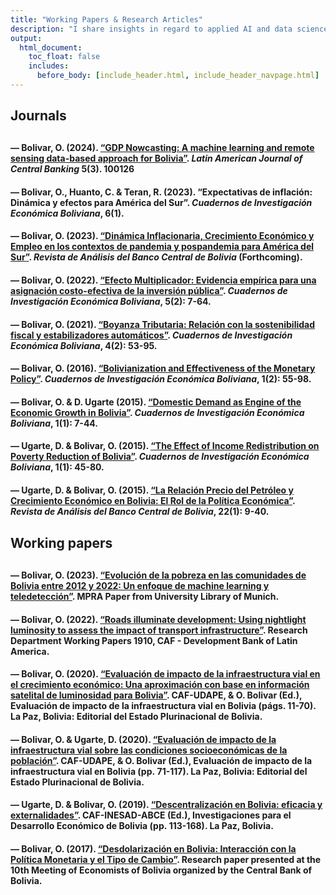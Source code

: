 ---
title: "Working Papers & Research Articles"
description: "I share insights in regard to applied AI and data science for data-driven economics."
output:
  html_document:
    toc_float: false
    includes:
      before_body: [include_header.html, include_header_navpage.html]
---

<!-- Google tag (gtag.js) -->

```{=html}
<script async src="https://www.googletagmanager.com/gtag/js?id=G-F5HJ5VRY62"></script>
```
```{=html}
<script>
  window.dataLayer = window.dataLayer || [];
  function gtag(){dataLayer.push(arguments);}
  gtag('js', new Date());

  gtag('config', 'G-F5HJ5VRY62');
</script>
```
## **Journals**

::: {style="margin-bottom: 30px;"}
:::

#### --- Bolivar, O. (2024). [**"GDP Nowcasting: A machine learning and remote sensing data-based approach for Bolivia"**](https://www.sciencedirect.com/science/article/pii/S2666143824000085). *Latin American Journal of Central Banking* 5(3). 100126

#### --- Bolivar, O., Huanto, C. & Teran, R. (2023). **"Expectativas de inflación: Dinámica y efectos para América del Sur"**. *Cuadernos de Investigación Económica Boliviana*, 6(1).

#### --- Bolivar, O. (2023). [**"Dinámica Inflacionaria, Crecimiento Económico y Empleo en los contextos de pandemia y pospandemia para América del Sur"**](https://osmarbolivar.weebly.com/uploads/1/4/5/6/145648625/paper_ee2022.pdf). *Revista de Análisis del Banco Central de Bolivia* (Forthcoming).

#### --- Bolivar, O. (2022). [**"Efecto Multiplicador: Evidencia empírica para una asignación costo-efectiva de la inversión pública"**](https://ideas.repec.org/a/efp/journl/v5y2022i2p7-64.html). *Cuadernos de Investigación Económica Boliviana*, 5(2): 7-64.

#### --- Bolivar, O. (2021). [**"Boyanza Tributaria: Relación con la sostenibilidad fiscal y estabilizadores automáticos"**](https://ideas.repec.org/a/efp/journl/v4y2021i2p53-96.html). *Cuadernos de Investigación Económica Boliviana*, 4(2): 53-95.

#### --- Bolivar, O. (2016). [**"Bolivianization and Effectiveness of the Monetary Policy"**](https://ideas.repec.org/a/efp/journl/v1y2015i2p1-40.html). *Cuadernos de Investigación Económica Boliviana*, 1(2): 55-98.

#### --- Bolivar, O. & D. Ugarte (2015). [**"Domestic Demand as Engine of the Economic Growth in Bolivia"**](https://ideas.repec.org/a/efp/journl/v1y2015i1p1-27.html). *Cuadernos de Investigación Económica Boliviana*, 1(1): 7-44.

#### --- Ugarte, D. & Bolivar, O. (2015). [**"The Effect of Income Redistribution on Poverty Reduction of Bolivia"**](https://ideas.repec.org/a/efp/journl/v1y2015i1p1-25.html). *Cuadernos de Investigación Económica Boliviana*, 1(1): 45-80.

#### --- Ugarte, D. & Bolivar, O. (2015). [**"La Relación Precio del Petróleo y Crecimiento Económico en Bolivia: El Rol de la Política Económica"**](https://www.bcb.gob.bo/webdocs/publicacionesbcb/revista_analisis/ra_vol22/articulo_1_v22.pdf). *Revista de Análisis del Banco Central de Bolivia*, 22(1): 9-40.

::: {style="margin-bottom: 30px;"}
:::

## **Working papers**

::: {style="margin-bottom: 30px;"}
:::

#### --- Bolivar, O. (2023). [**"Evolución de la pobreza en las comunidades de Bolivia entre 2012 y 2022: Un enfoque de machine learning y teledetección"**](https://mpra.ub.uni-muenchen.de/118932/1/MPRA_paper_118932.pdf). MPRA Paper from University Library of Munich.

#### --- Bolivar, O. (2022). [**"Roads illuminate development: Using nightlight luminosity to assess the impact of transport infrastructure"**](https://scioteca.caf.com/handle/123456789/1910). Research Department Working Papers 1910, CAF - Development Bank of Latin America.

#### --- Bolivar, O. (2020). [**"Evaluación de impacto de la infraestructura vial en el crecimiento económico: Una aproximación con base en información satelital de luminosidad para Bolivia"**](https://osmarbolivar.weebly.com/uploads/1/4/5/6/145648625/libro_caf_paper1-comprimido.pdf). CAF-UDAPE, & O. Bolivar (Ed.), Evaluación de impacto de la infraestructura vial en Bolivia (págs. 11-70). La Paz, Bolivia: Editorial del Estado Plurinacional de Bolivia.

#### --- Bolivar, O. & Ugarte, D. (2020). [**"Evaluación de impacto de la infraestructura vial sobre las condiciones socioeconómicas de la población"**](https://osmarbolivar.weebly.com/uploads/1/4/5/6/145648625/libro_caf_paper2.pdf). CAF-UDAPE, & O. Bolivar (Ed.), Evaluación de impacto de la infraestructura vial en Bolivia (pp. 71-117). La Paz, Bolivia: Editorial del Estado Plurinacional de Bolivia.

#### --- Ugarte, D. & Bolivar, O. (2019). [**"Descentralización en Bolivia: eficacia y externalidades"**](http://www.inesad.edu.bo/pdf/wp2018/wp06_2018.pdf). CAF-INESAD-ABCE (Ed.), Investigaciones para el Desarrollo Económico de Bolivia (pp. 113-168). La Paz, Bolivia.

#### --- Bolivar, O. (2017). [**"Desdolarización en Bolivia: Interacción con la Política Monetaria y el Tipo de Cambio"**](https://eeb.bcb.gob.bo/sites/default/files/programa/Osmar_Bolivar_1310_TC_P1.pdf). Research paper presented at the 10th Meeting of Economists of Bolivia organized by the Central Bank of Bolivia.
